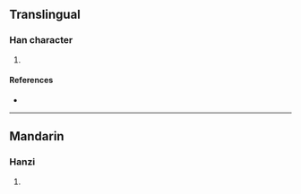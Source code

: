 {{character info/new}}
==Translingual==

===Han character===
{{Han char|rn=94|rad=犬|as=10|sn=13|four=|canj=KHTCT|ids=⿰犭益}}

# {{defn|Han|sort=犬10}}

====References====
* {{Han ref|kx=0717.111|dkj=20616|hdz=21363.090|uh=7348|ud=29512}}

----

==Mandarin==

===Hanzi===
{{cmn-hanzi|pin=[[yì]] ([[yi4]])|wg=i<sup>4</sup>}}

# {{defn|lang=cmn|sort=犬10}}
